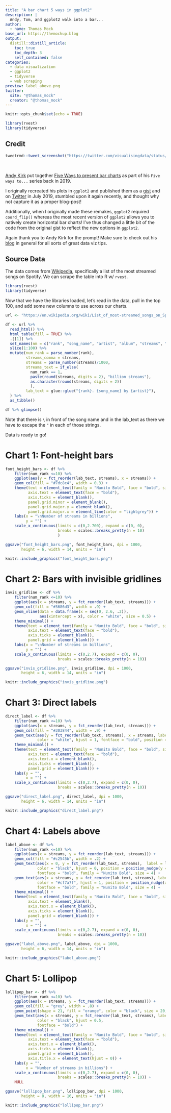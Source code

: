 ```yaml
---
title: "A bar chart 5 ways in ggplot2"
description: |
  Andy, Tom, and ggplot2 walk into a bar...
author:
  - name: Thomas Mock
base_url: https://themockup.blog
output: 
  distill::distill_article:
    toc: true
    toc_depth: 3
    self_contained: false
categories:
  - data visualization
  - ggplot2
  - tidyverse
  - web scraping
preview: label_above.png
twitter:
  site: "@thomas_mock"
  creator: "@thomas_mock"
---
```


```r
knitr::opts_chunk$set(echo = TRUE)

library(rvest)
library(tidyverse)
```

## Credit

```r
tweetrmd::tweet_screenshot("https://twitter.com/visualisingdata/status/1151498640910888961")
```
<br>

[Andy Kirk](https://twitter.com/visualisingdata/status/1151443335049023489?s=20) put together [Five Ways to present bar charts](https://www.visualisingdata.com/2019/07/five-ways-to-present-bar-charts/) as part of his `Five ways to...`  series back in 2019. 

I originally recreated his plots in `ggplot2` and published them as a [gist](https://gist.github.com/jthomasmock/2db9db2c534a48af9e2330758be90b8b) and on [Twitter](https://twitter.com/thomas_mock/status/1151492858215567362?s=20) in July 2019, stumbled upon it again recently, and thought why not capture it as a proper blog-post! 

Additionally, when I originally made these remakes, `ggplot2` required `coord_flip()` whereas the most recent version of `ggplot2` allows you to natively create horizontal bar charts! I've thus changed a little bit of the code from the original gist to reflect the new options in `ggplot2`.

Again thank you to Andy Kirk for the prompt! Make sure to check out his [blog](https://www.visualisingdata.com/) in general for all sorts of great data viz tips.

## Source Data

The data comes from [Wikipedia](https://en.wikipedia.org/wiki/List_of_most-streamed_songs_on_Spotify), specifically a list of the most streamed songs on Spotify. We can scrape the table into R w/ `rvest`.

```r
library(rvest)
library(tidyverse)
```

Now that we have the libraries loaded, let's read in the data, pull in the top 100, and add some new columns to use across our charts.

```r
url <- "https://en.wikipedia.org/wiki/List_of_most-streamed_songs_on_Spotify"

df <- url %>% 
  read_html() %>% 
  html_table(fill = TRUE) %>% 
  .[[1]] %>% 
  set_names(nm = c("rank", "song_name", "artist", "album", "streams", "date_published")) %>% 
  slice(1:100) %>% 
  mutate(num_rank = parse_number(rank),
         streams_comma = streams,
         streams = parse_number(streams)/1000,
         streams_text = if_else(
           num_rank == 1,
           paste(round(streams, digits = 2), "billion streams"),
           as.character(round(streams, digits = 2))
           ),
         lab_text = glue::glue("{rank}. {song_name} by {artist}"),
  ) %>% 
  as_tibble()

df %>% glimpse()
```
<aside> Note that there is `\` in front of the song name and in the lab_text as there we have to escape the `"` in each of those strings. </aside>

Data is ready to go!


# Chart 1: Font-height bars

```r
font_height_bars <- df %>% 
    filter(num_rank <=10) %>% 
    ggplot(aes(y = fct_reorder(lab_text, streams), x = streams)) +
    geom_col(fill = "#7dc8c4", width = 0.3) +
    theme(text = element_text(family = "Nunito Bold", face = "bold", size = 14),
          axis.text = element_text(face = "bold"),
          axis.ticks = element_blank(),
          panel.grid.minor = element_blank(),
          panel.grid.major.y = element_blank(),
          panel.grid.major.x = element_line(color = "lightgrey")) +
    labs(x = "\nNumber of streams in billions",
         y = "") +
    scale_x_continuous(limits = c(0,2.700), expand = c(0, 0),
                       breaks = scales::breaks_pretty(n = 10)
                       )

ggsave("font_height_bars.png", font_height_bars, dpi = 1000,
       height = 6, width = 14, units = "in")
```

```r
knitr::include_graphics("font_height_bars.png")
```
# Chart 2: Bars with invisible gridlines

```r
invis_gridline <- df %>% 
    filter(num_rank <=10) %>% 
    ggplot(aes(x = streams, y = fct_reorder(lab_text, streams))) +
    geom_col(fill = "#3686d3", width = .9) +
    geom_vline(data = data.frame(x = seq(0, 2.6, .2)),
               aes(xintercept = x), color = "white", size = 0.5) +
    theme_minimal() +
    theme(text = element_text(family = "Nunito Bold", face = "bold", size = 14),
          axis.text = element_text(face = "bold"),
          axis.ticks = element_blank(),
          panel.grid = element_blank()) +
    labs(x = "\nNumber of streams in billions",
         y = "") +
    scale_x_continuous(limits = c(0,2.7), expand = c(0, 0),
                       breaks = scales::breaks_pretty(n = 10))

ggsave("invis_gridline.png", invis_gridline, dpi = 1000,
       height = 6, width = 14, units = "in")
```

```r
knitr::include_graphics("invis_gridline.png")
```



# Chart 3: Direct labels

```r
direct_label <- df %>% 
    filter(num_rank <=10) %>% 
    ggplot(aes(x = streams, y = fct_reorder(lab_text, streams))) +
    geom_col(fill = "#303844", width = .9) +
    geom_text(aes(y = fct_reorder(lab_text, streams), x = streams, label = streams_text),
              color = "white", hjust = 1, fontface = "bold", position = position_nudge(x = -.020)) +
    theme_minimal() +
    theme(text = element_text(family = "Nunito Bold", face = "bold", size = 16),
          axis.text = element_text(face = "bold"),
          axis.text.x = element_blank(),
          axis.ticks = element_blank(),
          panel.grid = element_blank()) +
    labs(y = "",
         x = "") +
    scale_x_continuous(limits = c(0,2.7), expand = c(0, 0),
                       breaks = scales::breaks_pretty(n = 10))

ggsave("direct_label.png", direct_label, dpi = 1000,
       height = 6, width = 14, units = "in")

```

```r
knitr::include_graphics("direct_label.png")
```

# Chart 4: Labels above

```r
label_above <- df %>% 
    filter(num_rank <=10) %>% 
    ggplot(aes(x = streams, y = fct_reorder(lab_text, streams))) +
    geom_col(fill = "#c2545b", width = .2) +
    geom_text(aes(x = 0, y = fct_reorder(lab_text, streams),  label = lab_text),
              color = "black", hjust = 0, position = position_nudge(y = 0.3),
              fontface = "bold", family = "Nunito Bold", size = 4) +
    geom_text(aes(x = streams, y = fct_reorder(lab_text, streams), label = streams_text),
              color = "#cf7a7f", hjust = 1, position = position_nudge(x = -.02, y = 0.3),
              fontface = "bold", family = "Nunito Bold", size = 4) +
    theme_minimal() +
    theme(text = element_text(family = "Nunito Bold", face = "bold", size = 14),
          axis.text = element_blank(),
          axis.text.x = element_blank(),
          axis.ticks = element_blank(),
          panel.grid = element_blank()) +
    labs(y = "",
         x = "") +
    scale_x_continuous(limits = c(0,2.7), expand = c(0, 0),
                       breaks = scales::breaks_pretty(n = 10))

ggsave("label_above.png", label_above, dpi = 1000,
       height = 6, width = 14, units = "in")
```

```r
knitr::include_graphics("label_above.png")
```

# Chart 5: Lollipop

```r
lollipop_bar <- df %>% 
    filter(num_rank <=10) %>% 
    ggplot(aes(x = streams, y = fct_reorder(lab_text, streams))) +
    geom_col(fill = "grey", width = .8) +
    geom_point(shape = 21, fill = "orange", color = "black", size = 20, stroke = 1) +
    geom_text(aes(x = streams, y = fct_reorder(lab_text, streams), label = streams),
              color = "black", hjust = 0.5, 
              fontface = "bold") +
    theme_minimal() +
    theme(text = element_text(family = "Nunito Bold", face = "bold", size = 14),
          axis.text = element_text(face = "bold"),
          axis.text.x = element_blank(),
          axis.ticks = element_blank(),
          panel.grid = element_blank(),
          axis.title.x = element_text(hjust = 0)) +
    labs(y = "",
         x = "Number of streams in billions") +
    scale_x_continuous(limits = c(0,2.7), expand = c(0, 0),
                       breaks = scales::breaks_pretty(n = 10)) +
    NULL

ggsave("lollipop_bar.png", lollipop_bar, dpi = 1000,
       height = 8, width = 16, units = "in")
```

```r
knitr::include_graphics("lollipop_bar.png")
```
